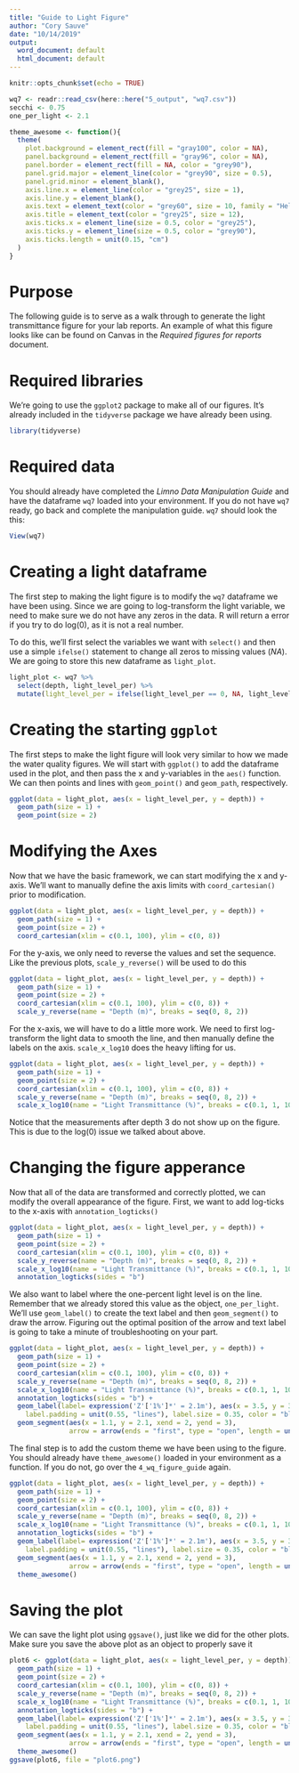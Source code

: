 ```yaml
---
title: "Guide to Light Figure"
author: "Cory Sauve"
date: "10/14/2019"
output:
  word_document: default
  html_document: default
---
```


```r
knitr::opts_chunk$set(echo = TRUE)
```

```r
wq7 <- readr::read_csv(here::here("5_output", "wq7.csv"))
secchi <- 0.75
one_per_light <- 2.1
```

```r
theme_awesome <- function(){
  theme(
    plot.background = element_rect(fill = "gray100", color = NA),
    panel.background = element_rect(fill = "gray96", color = NA),
    panel.border = element_rect(fill = NA, color = "grey90"),
    panel.grid.major = element_line(color = "grey90", size = 0.5),
    panel.grid.minor = element_blank(),
    axis.line.x = element_line(color = "grey25", size = 1),
    axis.line.y = element_blank(),
    axis.text = element_text(color = "grey60", size = 10, family = "Helvetica"),
    axis.title = element_text(color = "grey25", size = 12),
    axis.ticks.x = element_line(size = 0.5, color = "grey25"),
    axis.ticks.y = element_line(size = 0.5, color = "grey90"),
    axis.ticks.length = unit(0.15, "cm")
  )
}
```

# Purpose 

The following guide is to serve as a walk through to generate the light transmittance figure for your lab reports. An example of what this figure looks like can be found on Canvas in the *Required figures for reports* document.  

# Required libraries 

We're going to use the `ggplot2` package to make all of our figures.  It's already included in the `tidyverse` package we have already been using.  
```r
library(tidyverse)
```

# Required data 

You should already have completed the *Limno Data Manipulation Guide* and have the dataframe `wq7` loaded into your environment.  If you do not have `wq7` ready, go back and complete the manipulation guide.  `wq7` should look the this:
```r
View(wq7)
```

# Creating a light dataframe 

The first step to making the light figure is to modify the `wq7` dataframe we have been using.  Since we are going to log-transform the light variable, we need to make sure we do not have any zeros in the data.  R will return a error if you try to do log(0), as it is not a real number.  

To do this, we'll first select the variables we want with `select()` and then use a simple `ifelse()` statement to change all zeros to missing values (*NA*).  We are going to store this new dataframe as `light_plot`.  
```r
light_plot <- wq7 %>% 
  select(depth, light_level_per) %>% 
  mutate(light_level_per = ifelse(light_level_per == 0, NA, light_level_per))
```

# Creating the starting `ggplot`

The first steps to make the light figure will look very similar to how we made the water quality figures.  We will start with `ggplot()` to add the dataframe used in the plot, and then pass the x and y-variables in the `aes()` function.  We can then points and lines with `geom_point()` and `geom_path`, respectively.  
```r
ggplot(data = light_plot, aes(x = light_level_per, y = depth)) +
  geom_path(size = 1) +
  geom_point(size = 2) 
```

# Modifying the Axes 

Now that we have the basic framework, we can start modifying the x and y-axis.  We'll want to manually define the axis limits with `coord_cartesian()` prior to modification. 
```r
ggplot(data = light_plot, aes(x = light_level_per, y = depth)) +
  geom_path(size = 1) +
  geom_point(size = 2) +
  coord_cartesian(xlim = c(0.1, 100), ylim = c(0, 8))
```

For the y-axis, we only need to reverse the values and set the sequence.  Like the previous plots, `scale_y_reverse()` will be used to do this
```r
ggplot(data = light_plot, aes(x = light_level_per, y = depth)) +
  geom_path(size = 1) +
  geom_point(size = 2) +
  coord_cartesian(xlim = c(0.1, 100), ylim = c(0, 8)) +
  scale_y_reverse(name = "Depth (m)", breaks = seq(0, 8, 2))
```

For the x-axis, we will have to do a little more work.  We need to first log-transform the light data to smooth the line, and then manually define the labels on the axis.  `scale_x_log10` does the heavy lifting for us.
```r
ggplot(data = light_plot, aes(x = light_level_per, y = depth)) +
  geom_path(size = 1) +
  geom_point(size = 2) +
  coord_cartesian(xlim = c(0.1, 100), ylim = c(0, 8)) +
  scale_y_reverse(name = "Depth (m)", breaks = seq(0, 8, 2)) +
  scale_x_log10(name = "Light Transmittance (%)", breaks = c(0.1, 1, 10, 100), labels = c("0.01", "1", "10", "100"))
```

Notice that the measurements after depth 3 do not show up on the figure.  This is due to the log(0) issue we talked about above.  


# Changing the figure apperance

Now that all of the data are transformed and correctly plotted, we can modify the overall appearance of the figure.  First, we want to add log-ticks to the x-axis with `annotation_logticks()`
```r
ggplot(data = light_plot, aes(x = light_level_per, y = depth)) +
  geom_path(size = 1) +
  geom_point(size = 2) +
  coord_cartesian(xlim = c(0.1, 100), ylim = c(0, 8)) +
  scale_y_reverse(name = "Depth (m)", breaks = seq(0, 8, 2)) +
  scale_x_log10(name = "Light Transmittance (%)", breaks = c(0.1, 1, 10, 100), labels = c("0.01", "1", "10", "100")) +
  annotation_logticks(sides = "b")
```

We also want to label where the one-percent light level is on the line.  Remember that we already stored this value as the object, `one_per_light`.  We'll use `geom_label()` to create the text label and then `geom_segment()` to draw the arrow. Figuring out the optimal position of the arrow and text label is going to take a minute of troubleshooting on your part.  

```r
ggplot(data = light_plot, aes(x = light_level_per, y = depth)) +
  geom_path(size = 1) +
  geom_point(size = 2) +
  coord_cartesian(xlim = c(0.1, 100), ylim = c(0, 8)) +
  scale_y_reverse(name = "Depth (m)", breaks = seq(0, 8, 2)) +
  scale_x_log10(name = "Light Transmittance (%)", breaks = c(0.1, 1, 10, 100), labels = c("0.01", "1", "10", "100")) +
  annotation_logticks(sides = "b") +
  geom_label(label= expression('Z'['1%']*' = 2.1m'), aes(x = 3.5, y = 3.1),
    label.padding = unit(0.55, "lines"), label.size = 0.35, color = "black", fill="white") +
  geom_segment(aes(x = 1.1, y = 2.1, xend = 2, yend = 3),
               arrow = arrow(ends = "first", type = "open", length = unit(0.25, "cm"))) 
```

The final step is to add the custom theme we have been using to the figure.  You should already have `theme_awesome()` loaded in your environment as a function.  If you do not, go over the `4_wq_figure_guide` again.  

```r
ggplot(data = light_plot, aes(x = light_level_per, y = depth)) +
  geom_path(size = 1) +
  geom_point(size = 2) +
  coord_cartesian(xlim = c(0.1, 100), ylim = c(0, 8)) +
  scale_y_reverse(name = "Depth (m)", breaks = seq(0, 8, 2)) +
  scale_x_log10(name = "Light Transmittance (%)", breaks = c(0.1, 1, 10, 100), labels = c("0.01", "1", "10", "100")) +
  annotation_logticks(sides = "b") +
  geom_label(label= expression('Z'['1%']*' = 2.1m'), aes(x = 3.5, y = 3.1),
    label.padding = unit(0.55, "lines"), label.size = 0.35, color = "black", fill="white") +
  geom_segment(aes(x = 1.1, y = 2.1, xend = 2, yend = 3),
               arrow = arrow(ends = "first", type = "open", length = unit(0.25, "cm"))) +
  theme_awesome()
```

# Saving the plot

We can save the light plot using `ggsave()`, just like we did for the other plots. Make sure you save the above plot as an object to properly save it
```r
plot6 <- ggplot(data = light_plot, aes(x = light_level_per, y = depth)) +
  geom_path(size = 1) +
  geom_point(size = 2) +
  coord_cartesian(xlim = c(0.1, 100), ylim = c(0, 8)) +
  scale_y_reverse(name = "Depth (m)", breaks = seq(0, 8, 2)) +
  scale_x_log10(name = "Light Transmittance (%)", breaks = c(0.1, 1, 10, 100), labels = c("0.01", "1", "10", "100")) +
  annotation_logticks(sides = "b") +
  geom_label(label= expression('Z'['1%']*' = 2.1m'), aes(x = 3.5, y = 3.1),
    label.padding = unit(0.55, "lines"), label.size = 0.35, color = "black", fill="white") +
  geom_segment(aes(x = 1.1, y = 2.1, xend = 2, yend = 3),
               arrow = arrow(ends = "first", type = "open", length = unit(0.25, "cm"))) +
  theme_awesome()
ggsave(plot6, file = "plot6.png")
```
